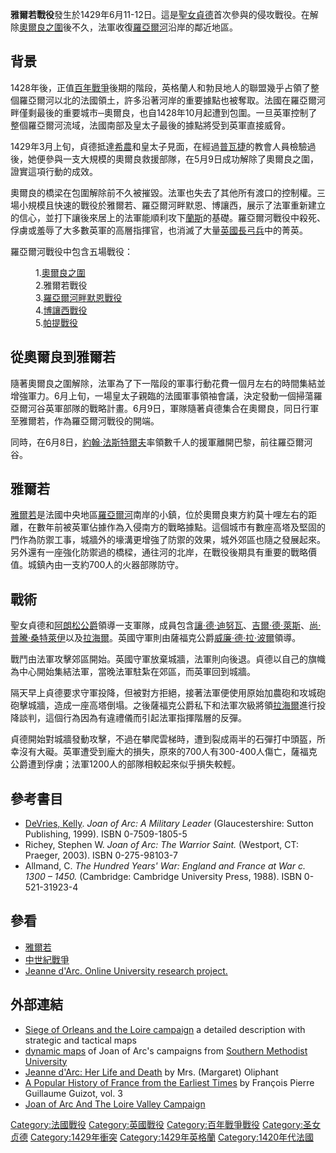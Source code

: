 {{No footnotes|time=2011-5-24}}
{{Infobox Military Conflict
|conflict=雅爾若戰役
|partof=[[百年戰爭|百年戰爭]]，[[羅亞爾河戰役|羅亞爾河戰役]]
|image=[[Image:Battle_of_Jargeau_Martial_d'Auvergne_(1508).jpg|200px]]
|caption=雅爾若戰役的微型畫
|date=1429年6月11-12日
|place=法國，[[雅爾若|雅爾若]]
|result=法軍勝利
|combatant1=[[法蘭西王國|法蘭西王國]]
|combatant2=[[英格蘭王國|英格蘭王國]]
|commander1=[[聖女貞德|聖女貞德]], <br> [[約翰二世_(阿朗松公爵)|阿朗松公爵]]
|commander2=[[威廉·德·拉·波爾，第一代薩佛克公爵|威廉·德·拉·波爾]]
|strength1=1,200
|strength2=700
|casualties1=輕微
|casualties2=300-400
}}
{{Campaignbox Loire Campaign of the Hundred Years War}}

'''雅爾若戰役'''發生於1429年6月11-12日。這是[[聖女貞德|聖女貞德]]首次參與的侵攻戰役。在解除[[奧爾良之圍|奧爾良之圍]]後不久，法軍收復[[羅亞爾河|羅亞爾河]]沿岸的鄰近地區。

==背景==
1428年後，正值[[百年戰爭|百年戰爭]]後期的階段，英格蘭人和勃艮地人的聯盟幾乎占領了整個羅亞爾河以北的法國領土，許多沿著河岸的重要據點也被奪取。法國在羅亞爾河畔僅剩最後的重要城市─奧爾良，也自1428年10月起遭到包圍。一旦英軍控制了整個羅亞爾河流域，法國南部及皇太子最後的據點將受到英軍直接威脅。

1429年3月上旬，貞德抵達[[希農|希農]]和皇太子見面，在經過[[普瓦捷|普瓦捷]]的教會人員檢驗過後，她便參與一支大規模的奧爾良救援部隊，在5月9日成功解除了奧爾良之圍，證實這項行動的成效。

奧爾良的橋梁在包圍解除前不久被摧毀。法軍也失去了其他所有渡口的控制權。三場小規模且快速的戰役於雅爾若、羅亞爾河畔默恩、博讓西，展示了法軍重新建立的信心，並打下讓後來居上的法軍能順利攻下[[理姆斯|蘭斯]]的基礎。羅亞爾河戰役中殺死、俘虜或羞辱了大多數英軍的高層指揮官，也消滅了大量[[英格蘭長弓|英國長弓兵]]中的菁英。

羅亞爾河戰役中包含五場戰役：
:1.[[奧爾良之圍|奧爾良之圍]]
:2.雅爾若戰役
:3.[[羅亞爾河畔默恩戰役|羅亞爾河畔默恩戰役]]
:4.[[博讓西戰役|博讓西戰役]]
:5.[[帕提戰役|帕提戰役]]

==從奧爾良到雅爾若==
隨著奧爾良之圍解除，法軍為了下一階段的軍事行動花費一個月左右的時間集結並增強軍力。6月上旬，一場皇太子親臨的法國軍事領袖會議，決定發動一個掃蕩羅亞爾河谷英軍部隊的戰略計畫。6月9日，軍隊隨著貞德集合在奧爾良，同日行軍至雅爾若，作為羅亞爾河戰役的開端。

同時，在6月8日，[[約翰·法斯特爾夫|約翰·法斯特爾夫]]率領數千人的援軍離開巴黎，前往羅亞爾河谷。

==雅爾若==
[[雅爾若|雅爾若]]是法國中央地區[[羅亞爾河|羅亞爾河]]南岸的小鎮，位於奧爾良東方約莫十哩左右的距離，在數年前被英軍佔據作為入侵南方的戰略據點。這個城市有數座高塔及堅固的門作為防禦工事，城牆外的壕溝更增強了防禦的效果，城外郊區也隨之發展起來。另外還有一座強化防禦過的橋樑，通往河的北岸，在戰役後期具有重要的戰略價值。城鎮內由一支約700人的火器部隊防守。

==戰術==
聖女貞德和[[約翰二世_(阿朗松公爵)|阿朗松公爵]]領導一支軍隊，成員包含[[让·德·迪努瓦|讓·德·迪努瓦]]、[[吉爾·德·萊斯|吉爾·德·萊斯]]、[[尚·普騰·桑特萊伊|尚·普騰·桑特萊伊]]以及[[拉海爾|拉海爾]]。英國守軍則由薩福克公爵[[威廉·德·拉·波爾|威廉·德·拉·波爾]]領導。

戰鬥由法軍攻擊郊區開始。英國守軍放棄城牆，法軍則向後退。貞德以自己的旗幟為中心開始集結法軍，當晚法軍駐紮在郊區，而英軍回到城牆。

隔天早上貞德要求守軍投降，但被對方拒絕，接著法軍便使用原始加農砲和攻城砲砲擊城牆，造成一座高塔倒塌。之後薩福克公爵私下和法軍次級將領[[拉海爾|拉海爾]]進行投降談判，這個行為因為有違禮儀而引起法軍指揮階層的反彈。

貞德開始對城牆發動攻擊，不過在攀爬雲梯時，遭到裂成兩半的石彈打中頭盔，所幸沒有大礙。英軍遭受到龐大的損失，原來的700人有300-400人傷亡，薩福克公爵遭到俘虜；法軍1200人的部隊相較起來似乎損失較輕。

==參考書目==
* [[Kelly_DeVries|DeVries, Kelly]]. ''Joan of Arc: A Military Leader'' (Glaucestershire: Sutton Publishing, 1999). ISBN 0-7509-1805-5
* Richey, Stephen W. ''Joan of Arc: The Warrior Saint.'' (Westport, CT: Praeger, 2003). ISBN 0-275-98103-7
* Allmand, C. ''The Hundred Years' War: England and France at War c. 1300 – 1450.'' (Cambridge: Cambridge University Press, 1988). ISBN 0-521-31923-4

==參看==
*[[雅爾若|雅爾若]]
*[[中世紀戰爭|中世紀戰爭]]
*[http://www.jeanne-darc.dk/ Jeanne d'Arc. Online University research project.] {{WebCite|url=https://www.webcitation.org/615LJNjzt?url=http://www.jeanne-darc.dk/ |date=20110820184254 |dateformat=iso }}

==外部連結==
*[http://xenophongroup.com/montjoie/orleans.htm Siege of Orleans and the Loire campaign] {{WebCite|url=https://www.webcitation.org/615LIfc9A?url=http://xenophongroup.com/montjoie/orleans.htm |date=20110820184243 |dateformat=iso }} a detailed description with strategic and tactical maps
*[https://web.archive.org/web/20051201024023/http://www.smu.edu/ijas/travel.html dynamic maps] of Joan of Arc's campaigns from [[Southern_Methodist_University|Southern Methodist University]]
*[http://www.authorama.com/book/jeanne-d-arc.html Jeanne d'Arc: Her Life and Death] {{Wayback|url=http://www.authorama.com/book/jeanne-d-arc.html |date=20170921191118 }} by Mrs. (Margaret) Oliphant
*[http://www.gutenberg.org/files/11953/11953.txt A Popular History of France from the Earliest Times] {{Wayback|url=http://www.gutenberg.org/files/11953/11953.txt |date=20120918001305 }} by François Pierre Guillaume Guizot, vol. 3
*[https://web.archive.org/web/20071226023758/http://www.maidofheaven.com/joanofarc_long_biography.asp#loire Joan of Arc And The Loire Valley Campaign]

{{英法百年战争}}

[[Category:法國戰役|Category:法國戰役]]
[[Category:英國戰役|Category:英國戰役]]
[[Category:百年戰爭戰役|Category:百年戰爭戰役]]
[[Category:圣女贞德|Category:圣女贞德]]
[[Category:1429年衝突|Category:1429年衝突]]
[[Category:1429年英格蘭|Category:1429年英格蘭]]
[[Category:1420年代法國|Category:1420年代法國]]
